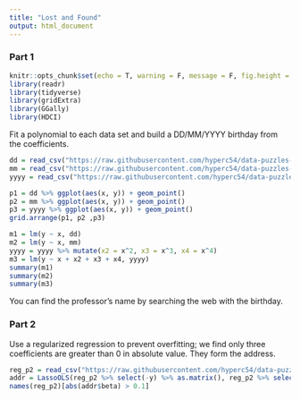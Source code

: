 ```yaml
---
title: "Lost and Found"
output: html_document
---
```


### Part 1

```r
knitr::opts_chunk$set(echo = T, warning = F, message = F, fig.height = 6, fig.width = 10, cache = T)
library(readr)
library(tidyverse)
library(gridExtra)
library(GGally)
library(HDCI)
```

Fit a polynomial to each data set and build a DD/MM/YYYY birthday from the coefficients.

```r
dd = read_csv("https://raw.githubusercontent.com/hyperc54/data-puzzles-assets/master/regression/chal1/dd.csv")
mm = read_csv("https://raw.githubusercontent.com/hyperc54/data-puzzles-assets/master/regression/chal1/mm.csv")
yyyy = read_csv("https://raw.githubusercontent.com/hyperc54/data-puzzles-assets/master/regression/chal1/yyyy.csv")
```

```r
p1 = dd %>% ggplot(aes(x, y)) + geom_point()
p2 = mm %>% ggplot(aes(x, y)) + geom_point()
p3 = yyyy %>% ggplot(aes(x, y)) + geom_point()
grid.arrange(p1, p2 ,p3)
```

```r
m1 = lm(y ~ x, dd)
m2 = lm(y ~ x, mm)
yyyy = yyyy %>% mutate(x2 = x^2, x3 = x^3, x4 = x^4)
m3 = lm(y ~ x + x2 + x3 + x4, yyyy)
summary(m1)
summary(m2)
summary(m3)
```

You can find the professor's name by searching the web with the birthday.

### Part 2

Use a regularized regression to prevent overfitting; we find only three coefficients are greater than 0 in absolute value. They form the address.

```r
reg_p2 = read_csv("https://raw.githubusercontent.com/hyperc54/data-puzzles-assets/master/regression/chal1/reg_p2.csv")
addr = LassoOLS(reg_p2 %>% select(-y) %>% as.matrix(), reg_p2 %>% select(y) %>% as.matrix(), lambda = 1)
names(reg_p2)[abs(addr$beta) > 0.1]
```

